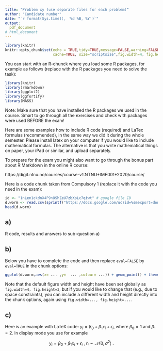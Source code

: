 ```yaml
---
title: "Problem xy (use separate files for each problem)"
author: "Candidate number"
date: "`r format(Sys.time(), '%d %B, %Y')`"
output: 
  pdf_document
# html_document
---
```

  
```r
library(knitr)
knitr::opts_chunk$set(echo = TRUE,tidy=TRUE,message=FALSE,warning=FALSE,strip.white=TRUE,prompt=FALSE,
                      cache=TRUE, size="scriptsize",fig.width=4, fig.height=3)

```

You can start with an R-chunck where you load some R packages, for example as follows (replace with the R packages you need to solve the task):

```r
library(knitr)
library(rmarkdown)
library(ggplot2)
library(ggfortify)
library(MASS)
```

Note: Make sure that you have installed the R packages we used in the course. Smart to go through all the exercises and check with packages were used BEFORE the exam!

Here are some examples how to include R code (required) and LaTex formulas (recommended), in the same way we did it during the whole semester. Please install latex on your computer if you would like to include mathematical formulas. The alternative is that you write mathematical things on paper, your iPad or similar, and upload separately.

To prepare for the exam you might also want to go through the bonus part about R Markdown in the online R course:

https://digit.ntnu.no/courses/course-v1:NTNU+IMF001+2020/course/


Here is a code chunk taken from Compulsory 1 (replace it with the code you need in the exam):

```r
id <- "1nLen1ckdnX4P9n8ShZeU7zbXpLc7qiwt" # google file ID
d.worm <- read.csv(sprintf("https://docs.google.com/uc?id=%s&export=download", id))
head(d.worm)
```


## a)

R code, results and answers to sub-question a)


## b) 
Below you have to complete the code and then replace `eval=FALSE` by `eval=TRUE` in the chunk options:
```r
ggplot(d.worm,aes(x= ... ,y=  ... ,colour= ...)) + geom_point() + theme_bw()
```

Note that the default figure width and height have been set globally as `fig.width=4, fig.height=3`, but if you would like to change that (e.g., due to space constraints), you can include a different width and height directly into the chunk options, again using `fig.width=..., fig.height=...`.

## c)
Here is an example with LaTeX code: $y_i = \beta_0 + \beta_1 x_i + \epsilon_i$, where $\beta_0=1$ and $\beta_1= 2$. In display mode you use for example 

$$y_i = \beta_0 + \beta_1 x_i + \epsilon_i \ , \epsilon_i \sim \mathcal{N}(0,\sigma^2) \ .$$

